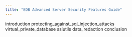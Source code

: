 ```yaml
---
title: "EDB Advanced Server Security Features Guide"
---
```




<div class="toctree" data-maxdepth="4">

introduction protecting_against_sql_injection_attacks virtual_private_database sslutils data_redaction conclusion

</div>
